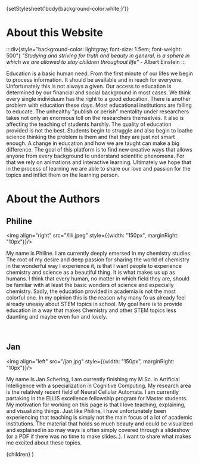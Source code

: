 
{setStylesheet('body{background-color:white;}')}

# About this Website

:::div{style="background-color: lightgray; font-size: 1.5em; font-weight: 500"}
*"Studying and striving for truth and beauty in general, is a sphere in which we are allowed to stay children throughout life"* - Albert Einstein
:::


Education is a basic human need. From the first minute of our lifes we begin to process information. It should be available and in reach for everyone. 
Unfortunately this is not always a given. Our access to education is determined by our financial and social background in most cases. We think every single individuum has the right to a good education. 
There is another problem with education these days. Most educational institutions are failing to educate. The unhealthy "publish or perish" mentality under researchers takes not only an enormous toll on the researchers themselves. It also is affecting the teaching of students harshly. The quality of education provided is not the best.
Students begin to struggle and also begin to loathe science thinking the problem is them and that they are just not smart enough. A change in education and how we are taught can make a big difference. The goal of this platform is to find new creative ways that allows anyone from every background to understand scientific phenomena. For that we rely on 
animations and interactive learning. Ultimately we hope that in the process of learning we are able to share our love and passion for the topics and inflict them on the learning person.

# About the Authors

## Philine

<img align="right" src="/lili.jpeg" style={{width: "150px", marginRight: "10px"}}/>

My name is Philine. I am currently deeply emersed in my chemistry studies. The root of my desire and deep passion for sharing the world of chemistry in the wonderful way I experience it, is that
I want people to experience chemistry and science as a beautiful thing. It is what makes us up as humans. I think that every human, no matter in which field they are, should be familiar with at least the basic wonders of science and especially chemistry.
Sadly, the education provided in academia is not the most colorful one. In my opinion this is the reason why many fo us already feel already uneasy about STEM topics in school. 
My goal here is to provide education in a way that makes Chemistry and other STEM topics less daunting and maybe even fun and lovely.

<br clear="right"/>

## Jan

<img align="left" src="/jan.jpg" style={{width: "150px", marginRight: "10px"}}/>

My name Is Jan Schering, I am currently finishing my M.Sc. in Artificial Intelligence with a specialization in Cognitive Computing. My research area is the relatively recent
field of Neural Cellular Automata. I am currently partaking in the ELLIS excellence fellowship program for Master students. My motivation for working on this page is that I love teaching,
explaining, and visualizing things. Just like Philine, I have unfortunately been experiencing that teaching is simply not the main focus of a lot of academic institutions. The material that 
holds so much beauty and could be visualized and explained in so may ways is often simply covered through a slideshow (or a PDF if there was no time to make slides..). I want to share 
what makes me excited about these topics.




  <LayoutPostWrapper pageIdx={5}>
    {children}
  </LayoutPostWrapper>
)
